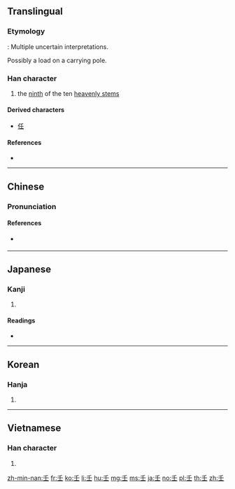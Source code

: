 {{also|千}}
==Translingual==

===Etymology===
{{liushu|p}} : Multiple uncertain interpretations.

Possibly a load on a carrying pole.

===Han character===
{{Han char|rn=33|rad=士|as=01|sn=4|four=20104|canj=HG|ids=⿱丿士}}

# the [[ninth]] of the ten [[heavenly stem]]s

====Derived characters====
* [[任]]

====References====
* {{Han ref|kx=0243.010|dkj=05639|dj=0483.010|hdz=10417.010|uh=58EC|ud=22764|bh=A4D0|bd=42192}}

----

==Chinese==
{{zh-forms}}

===Pronunciation===
{{zh-pron
|m=rén
|c=jam4
|h=
|mn=jîm/lîm
|w=
|mc=y
|oc=y
|ma=|ma2=
|cat=n
}}

====References====
* {{qualifier|Min Nan}} {{thcwd|791}}

----

==Japanese==

===Kanji===
{{ja-kanji|grade=|rs=士01}}

# {{defn|lang=ja|sort=士01}}

====Readings====
* {{ja-readings|on=[[じん]] (jin), [[にん]] (nin)|kun=[[みずのえ]] (mizunoe)}}

----

==Korean==

===Hanja===
{{ko-hanja|hangeul=임|rv=im|mr=im}}

# {{defn|lang=ko|sort=士01}}

----

==Vietnamese==

===Han character===
{{vi-hantu|[[nhăm]], [[nhám]], [[nhằm]], [[nhâm]], [[râm]], [[nhẹm]]|rs=士01}}

# {{defn|lang=vi|sort=士01}}

[[zh-min-nan:壬]]
[[fr:壬]]
[[ko:壬]]
[[li:壬]]
[[hu:壬]]
[[mg:壬]]
[[ms:壬]]
[[ja:壬]]
[[no:壬]]
[[pl:壬]]
[[th:壬]]
[[zh:壬]]